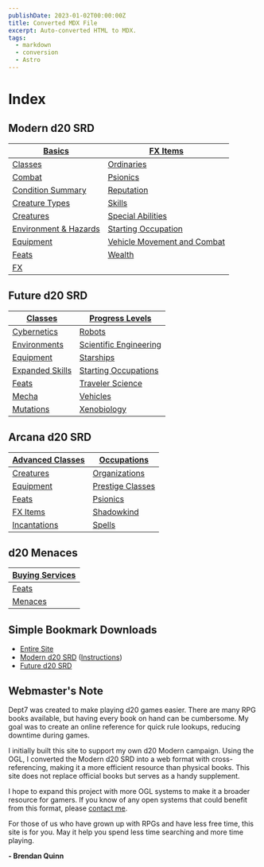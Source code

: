 ```yaml
---
publishDate: 2023-01-02T00:00:00Z
title: Converted MDX File
excerpt: Auto-converted HTML to MDX.
tags:
  - markdown
  - conversion
  - Astro
---
```


# Index

## Modern d20 SRD

| [Basics](modern-d20-srd-basics-index)                             | [FX Items](modern-d20-srd-fx-items-index)                                       |
| ----------------------------------------------------------------- | ------------------------------------------------------------------------------- |
| [Classes](modern-d20-srd-classes-index)                           | [Ordinaries](modern-d20-srd-ordinaries-index)                                   |
| [Combat](modern-d20-srd-combat-index)                             | [Psionics](modern-d20-srd-psionics-index)                                       |
| [Condition Summary](modern-d20-srd-conditions-index)              | [Reputation](modern-d20-srd-reputation-index)                                   |
| [Creature Types](modern-d20-srd-creature-types-index)             | [Skills](modern-d20-srd-skills-index)                                           |
| [Creatures](modern-d20-srd-creatures-index)                       | [Special Abilities](modern-d20-srd-special-abilities-index)                     |
| [Environment & Hazards](modern-d20-srd-environment-hazards-index) | [Starting Occupation](modern-d20-srd-starting-occupation-index)                 |
| [Equipment](modern-d20-srd-equipment-index)                       | [Vehicle Movement and Combat](modern-d20-srd-vehicle-movement-and-combat-index) |
| [Feats](modern-d20-srd-feats-index)                               | [Wealth](modern-d20-srd-wealth-index)                                           |
| [FX](modern-d20-srd-fx-index)                                     |                                                                                 |

## Future d20 SRD

| [Classes](future-d20-srd-classes-index)                 | [Progress Levels](future-d20-srd-progress-levels-index)               |
| ------------------------------------------------------- | --------------------------------------------------------------------- |
| [Cybernetics](future-d20-srd-cybernetics-index)         | [Robots](future-d20-srd-robots-index)                                 |
| [Environments](future-d20-srd-environments-index)       | [Scientific Engineering](future-d20-srd-scientific-engineering-index) |
| [Equipment](future-d20-srd-equipment-index)             | [Starships](future-d20-srd-starships-index)                           |
| [Expanded Skills](future-d20-srd-expanded-skills-index) | [Starting Occupations](future-d20-srd-starting-occupations-index)     |
| [Feats](future-d20-srd-feats-index)                     | [Traveler Science](future-d20-srd-traveler-science-index)             |
| [Mecha](future-d20-srd-mecha-index)                     | [Vehicles](future-d20-srd-vehicles-index)                             |
| [Mutations](future-d20-srd-mutations-index)             | [Xenobiology](future-d20-srd-xenobiology-index)                       |

## Arcana d20 SRD

| [Advanced Classes](arcana-d20-srd-advanced-classes-index) | [Occupations](arcana-d20-srd-occupations-index)           |
| --------------------------------------------------------- | --------------------------------------------------------- |
| [Creatures](arcana-d20-srd-creatures-index)               | [Organizations](arcana-d20-srd-organizations-index)       |
| [Equipment](arcana-d20-srd-equipment-index)               | [Prestige Classes](arcana-d20-srd-prestige-classes-index) |
| [Feats](arcana-d20-srd-feats-index)                       | [Psionics](arcana-d20-srd-psionics-index)                 |
| [FX Items](arcana-d20-srd-fx-items-index)                 | [Shadowkind](arcana-d20-srd-shadowkind-index)             |
| [Incantations](arcana-d20-srd-incantations-index)         | [Spells](arcana-d20-srd-spells-index)                     |

## d20 Menaces

| [Buying Services](menaces-d20-buying-services-index) |
| ---------------------------------------------------- |
| [Feats](menaces-d20-feats-index)                     |
| [Menaces](menaces-d20-menaces-index)                 |

## Simple Bookmark Downloads

- [Entire Site](bookmarks-d20resources-zip-index)
- [Modern d20 SRD](bookmarks-modern-d20-srd-zip-index) ([Instructions](bookmarks-index))
- [Future d20 SRD](bookmarks-future-d20-srd-zip-index)

## Webmaster's Note

Dept7 was created to make playing d20 games easier. There are many RPG books available, but having every book on hand can be cumbersome. My goal was to create an online reference for quick rule lookups, reducing downtime during games.

I initially built this site to support my own d20 Modern campaign. Using the OGL, I converted the Modern d20 SRD into a web format with cross-referencing, making it a more efficient resource than physical books. This site does not replace official books but serves as a handy supplement.

I hope to expand this project with more OGL systems to make it a broader resource for gamers. If you know of any open systems that could benefit from this format, please [contact me](contact).

For those of us who have grown up with RPGs and have less free time, this site is for you. May it help you spend less time searching and more time playing.

**- Brendan Quinn**
